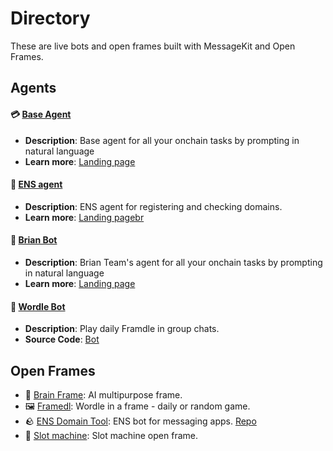 # Directory

These are live bots and open frames built with MessageKit and Open Frames.

## Agents

#### 💳 [Base Agent](https://converse.xyz/dm/baseagent.converse.xyz)

- **Description**: Base agent for all your onchain tasks by prompting in natural language
- **Learn more**: [Landing page](./directory/baseagent)

#### 🔗 [ENS agent](https://converse.xyz/dm/ensagent.converse.xyz)

- **Description**: ENS agent for registering and checking domains.
- **Learn more**: [Landing pagebr](./directory/ensagent)

#### 🧠 [Brian Bot](https://converse.xyz/dm/brian-agent.eth)

- **Description**: Brian Team's agent for all your onchain tasks by prompting in natural language
- **Learn more**: [Landing page](https://www.brianknows.org/)

#### 📅 [Wordle Bot](https://converse.xyz/dm/wordlebot.eth)

- **Description**: Play daily Framdle in group chats.
- **Source Code**: [Bot](https://github.com/ephemerahq/wordle-bot)

## Open Frames

- 🧠 [Brain Frame](https://frame.brianknows.org/): AI multipurpose frame.
- 🖼️ [Framedl](https://framedl.xyz/): Wordle in a frame - daily or random game.
- 🪨 [ENS Domain Tool](https://ens.steer.fun/): ENS bot for messaging apps. [Repo](https://github.com/stephancill/ens-frame-v2)
- 🎰 [Slot machine](https://slot-machine-frame.vercel.app/): Slot machine open frame.

